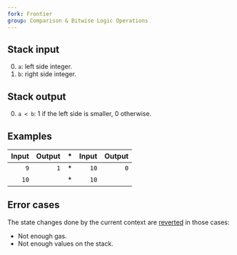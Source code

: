 ```yaml
---
fork: Frontier
group: Comparison & Bitwise Logic Operations
---
```


## Stack input

0. `a`: left side integer.
1. `b`: right side integer.

## Stack output

0. `a < b`: 1 if the left side is smaller, 0 otherwise.

## Examples

| Input | Output | * | Input | Output |
|------:|-------:|-|------:|-------:|
| `9` | `1` | * | `10` | `0` |
| `10` | | * | `10` | |

## Error cases

The state changes done by the current context are [reverted](#FD) in those cases:
- Not enough gas.
- Not enough values on the stack.

